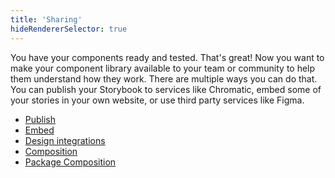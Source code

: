 ```yaml
---
title: 'Sharing'
hideRendererSelector: true
---
```


You have your components ready and tested. That's great! Now you want to make your component library available to your team or community to help them understand how they work. There are multiple ways you can do that. You can publish your Storybook to services like Chromatic, embed some of your stories in your own website, or use third party services like Figma.

* [Publish](./publish-storybook.md)
* [Embed](./embed.md)
* [Design integrations](./design-integrations.md)
* [Composition](./composition.md)
* [Package Composition](./package-composition.md)
